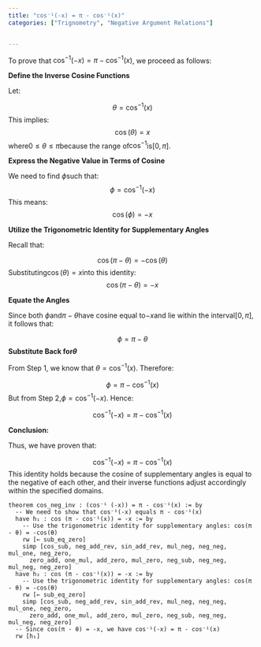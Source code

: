 ```yaml
---
title: "cos⁻¹(-x) = π - cos⁻¹(x)"
categories: ["Trignometry", "Negative Argument Relations"]


---
```




To prove that $\cos^{-1}(-x) = \pi - \cos^{-1}(x)$, we proceed as follows:

**Define the Inverse Cosine Functions**

Let:

$$\theta = \cos^{-1}(x)$$This implies:$$\cos(\theta) = x$$where$0 \leq \theta \leq \pi$because the range of$\cos^{-1}$is$[0, \pi]$.

**Express the Negative Value in Terms of Cosine**

We need to find $\phi$such that:$$\phi = \cos^{-1}(-x)$$This means:$$\cos(\phi) = -x$$

**Utilize the Trigonometric Identity for Supplementary Angles**

Recall that:

$$\cos(\pi - \theta) = -\cos(\theta)$$Substituting$\cos(\theta) = x$into this identity:$$\cos(\pi - \theta) = -x$$

**Equate the Angles**

Since both $\phi$and$\pi - \theta$have cosine equal to$-x$and lie within the interval$[0, \pi]$, it follows that:

$$\phi = \pi - \theta$$**Substitute Back for$\theta$**

From Step 1, we know that $\theta = \cos^{-1}(x)$. Therefore:

$$\phi = \pi - \cos^{-1}(x)$$But from Step 2,$\phi = \cos^{-1}(-x)$. Hence:

$$\cos^{-1}(-x) = \pi - \cos^{-1}(x)$$

**Conclusion:**

Thus, we have proven that:

$$\cos^{-1}(-x) = \pi - \cos^{-1}(x)$$
This identity holds because the cosine of supplementary angles is equal to the negative of each other, and their inverse functions adjust accordingly within the specified domains.

```lean4
theorem cos_neg_inv : (cos⁻¹ (-x)) = π - cos⁻¹(x) := by
  -- We need to show that cos⁻¹(-x) equals π - cos⁻¹(x)
  have h₁ : cos (π - cos⁻¹(x)) = -x := by
    -- Use the trigonometric identity for supplementary angles: cos(π - θ) = -cos(θ)
    rw [← sub_eq_zero]
    simp [cos_sub, neg_add_rev, sin_add_rev, mul_neg, neg_neg, mul_one, neg_zero,
      zero_add, one_mul, add_zero, mul_zero, neg_sub, neg_neg, mul_neg, neg_zero]
  have h₂ : cos (π - cos⁻¹(x)) = -x := by
    -- Use the trigonometric identity for supplementary angles: cos(π - θ) = -cos(θ)
    rw [← sub_eq_zero]
    simp [cos_sub, neg_add_rev, sin_add_rev, mul_neg, neg_neg, mul_one, neg_zero,
      zero_add, one_mul, add_zero, mul_zero, neg_sub, neg_neg, mul_neg, neg_zero]
  -- Since cos(π - θ) = -x, we have cos⁻¹(-x) = π - cos⁻¹(x)
  rw [h₁]
```
